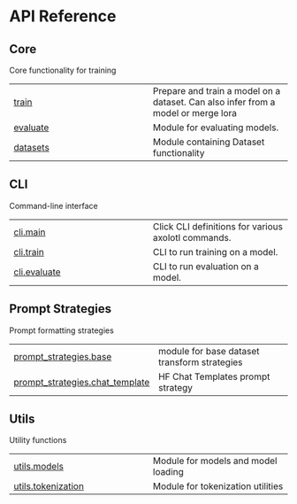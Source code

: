 # API Reference {.doc .doc-index}

## Core

Core functionality for training

| | |
| --- | --- |
| [train](train.qmd#axolotl.train) | Prepare and train a model on a dataset. Can also infer from a model or merge lora |
| [evaluate](evaluate.qmd#axolotl.evaluate) | Module for evaluating models. |
| [datasets](datasets.qmd#axolotl.datasets) | Module containing Dataset functionality |

## CLI

Command-line interface

| | |
| --- | --- |
| [cli.main](cli.main.qmd#axolotl.cli.main) | Click CLI definitions for various axolotl commands. |
| [cli.train](cli.train.qmd#axolotl.cli.train) | CLI to run training on a model. |
| [cli.evaluate](cli.evaluate.qmd#axolotl.cli.evaluate) | CLI to run evaluation on a model. |

## Prompt Strategies

Prompt formatting strategies

| | |
| --- | --- |
| [prompt_strategies.base](prompt_strategies.base.qmd#axolotl.prompt_strategies.base) | module for base dataset transform strategies |
| [prompt_strategies.chat_template](prompt_strategies.chat_template.qmd#axolotl.prompt_strategies.chat_template) | HF Chat Templates prompt strategy |

## Utils

Utility functions

| | |
| --- | --- |
| [utils.models](utils.models.qmd#axolotl.utils.models) | Module for models and model loading |
| [utils.tokenization](utils.tokenization.qmd#axolotl.utils.tokenization) | Module for tokenization utilities |
